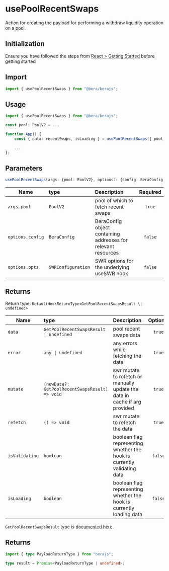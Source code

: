# usePoolRecentSwaps

Action for creating the payload for performing a withdraw liquidity operation on a pool.

## Initialization

Ensure you have followed the steps from [React > Getting Started](/react/getting-started) before getting started

## Import

```ts
import { usePoolRecentSwaps } from "@bera/berajs";
```

## Usage

```ts
import { usePoolRecentSwaps } from "@bera/berajs";

const pool: PoolV2 = ...

function App() {
    const { data: recentSwaps, isLoading } = usePoolRecentSwaps({ pool });

    ...
};
```

## Parameters

```ts
usePoolRecentSwaps(args: {pool: PoolV2}, options?: {config: BeraConfig, opts: SWRConfiguration});
```

| Name             | type               | Description                                                   | Required |
| ---------------- | :----------------- | :------------------------------------------------------------ | :------: |
| `args.pool`      | `PoolV2`           | pool of which to fetch recent swaps                           |  `true`  |
| `options.config` | `BeraConfig`       | BeraConfig object containing addresses for relevant resources | `false`  |
| `options.opts`   | `SWRConfiguration` | SWR options for the underlying useSWR hook                    | `false`  |

## Returns

Return type: `DefaultHookReturnType<GetPoolRecentSwapsResult \| undefined>`

| Name           | type                                           | Description                                                                | Optional |
| -------------- | :--------------------------------------------- | :------------------------------------------------------------------------- | :------: |
| `data`         | `GetPoolRecentSwapsResult \| undefined`        | pool recent swaps data                                                     |  `true`  |
| `error`        | `any \| undefined`                             | any errors while fetching the data                                         |  `true`  |
| `mutate`       | `(newData?: GetPoolRecentSwapsResult) => void` | swr mutate to refetch or manually update the data in cache if arg provided |  `true`  |
| `refetch`      | `() => void`                                   | swr mutate to refetch the data                                             |  `true`  |
| `isValidating` | `boolean`                                      | boolean flag representing whether the hook is currently validating data    | `false`  |
| `isLoading`    | `boolean`                                      | boolean flag representing whether the hook is currently loading data       | `false`  |

`GetPoolRecentSwapsResult` type is [documented here](/actions/dex/getPoolRecentSwaps).

## Returns

```ts
import { type PayloadReturnType } from "berajs";

type result = Promise<PayloadReturnType | undefined>;
```
